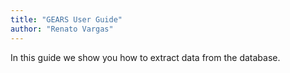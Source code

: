 ```yaml
---
title: "GEARS User Guide"
author: "Renato Vargas"
---
```


In this guide we show you how to extract data from the database.